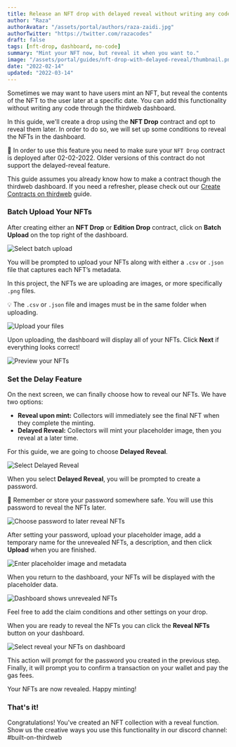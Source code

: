 ```yaml
---
title: Release an NFT drop with delayed reveal without writing any code
author: "Raza"
authorAvatar: "/assets/portal/authors/raza-zaidi.jpg"
authorTwitter: "https://twitter.com/razacodes"
draft: false
tags: [nft-drop, dashboard, no-code]
summary: "Mint your NFT now, but reveal it when you want to."
image: "/assets/portal/guides/nft-drop-with-delayed-reveal/thumbnail.png"
date: "2022-02-14"
updated: "2022-03-14"
---
```


Sometimes we may want to have users mint an NFT, but reveal the contents of the NFT to the user later at a specific date. You can add this functionality without writing any code through the thirdweb dashboard. 

In this guide, we'll create a drop using the **NFT Drop** contract and opt to reveal them later. In order to do so, we will set up some conditions to reveal the NFTs in the dashboard. 

🛑 In order to use this feature you need to make sure your `NFT Drop` contract is deployed after 02-02-2022. Older versions of this contract do not support the delayed-reveal feature.

This guide assumes you already know how to make a contract though the thirdweb dashboard. If you need a refresher, please check out our [Create Contracts on thirdweb](https://portal.thirdweb.com/contracts) guide. 

### Batch Upload Your NFTs

After creating either an **NFT Drop** or **Edition Drop** contract, click on **Batch Upload** on the top right of the dashboard.

![Select batch upload](/assets/portal/guides/nft-drop-with-delayed-reveal/select-batch-upload.png)

You will be prompted to upload your NFTs along with either a `.csv` or `.json` file that captures each NFT’s metadata. 

In this project, the NFTs we are uploading are images, or more specifically `.png` files. 

💡 The `.csv` or `.json` file and images must be in the same folder when uploading.

![Upload your files](/assets/portal/guides/nft-drop-with-delayed-reveal/upload-your-files.png)

Upon uploading, the dashboard will display all of your NFTs. Click **Next** if everything looks correct!

![Preview your NFTs](/assets/portal/guides/nft-drop-with-delayed-reveal/preview-your-nfts.png)

### Set the Delay Feature

On the next screen, we can finally choose how to reveal our NFTs. We have two options:

- **Reveal upon mint:** Collectors will immediately see the final NFT when they complete the minting.
- **Delayed Reveal:** Collectors will mint your placeholder image, then you reveal at a later time.

 For this guide, we are going to choose **Delayed Reveal**.

![Select Delayed Reveal](/assets/portal/guides/nft-drop-with-delayed-reveal/select-delayed-reveal.png)

When you select **Delayed Reveal**, you will be prompted to create a password. 

🛑 Remember or store your password somewhere safe. You will use this password to reveal the NFTs later.

![Choose password to later reveal NFTs](/assets/portal/guides/nft-drop-with-delayed-reveal/enter-password.png)

After setting your password, upload your placeholder image, add a temporary name for the unrevealed NFTs, a description, and then click **Upload** when you are finished.

![Enter placeholder image and metadata](/assets/portal/guides/nft-drop-with-delayed-reveal/placeholder-metadata.png)

When you return to the dashboard, your NFTs will be displayed with the placeholder data.

![Dashboard shows unrevealed NFTs](/assets/portal/guides/nft-drop-with-delayed-reveal/unrevealed-nfts.png)

Feel free to add the claim conditions and other settings on your drop. 

When you are ready to reveal the NFTs you can click the **Reveal NFTs** button on your dashboard.

![Select reveal your NFTs on dashboard](/assets/portal/guides/nft-drop-with-delayed-reveal/select-reveal-nfts.png)

This action will prompt for the password you created in the previous step. Finally, it will prompt you to confirm a transaction on your wallet and pay the gas fees. 

Your NFTs are now revealed. Happy minting!

### That's it!

Congratulations! You've created an NFT collection with a reveal function. Show us the creative ways you use this functionality in our discord channel: #built-on-thirdweb
